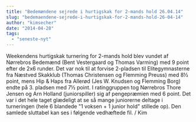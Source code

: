 ```yaml
---
title: "Bedemændene sejrede i hurtigskak for 2-mands hold 26.04.14"
slug: "bedemaendene-sejrede-i-hurtigskak-for-2-mands-hold-26-04-14"
author: "kimsecher"
date: "2014-04-28"
tags: 
  - "seneste-nyt"
---
```


Weekendens hurtigskak turnering for 2-mands hold blev vundet af Nørrebros Bedemænd (Bent Vestergaard og Thomas Varming) med 9 point efter de 2x6 runder. Det var nok til at forvise 2-pladsen til Elitegymnasterne fra Næstved Skakklub (Thomas Christensen og Flemming Preuss) med 8½ point, mens Hip & Haps fra Allerød (Jes W. Knudsen og Flemming Borg) endte på 3. pladsen med 7½ point. I ratinggruppen tog Nørrebros Thore Jensen og Arn Holland (juniorspiller) sig af pengepræmien med 6 point. Det var i det hele taget glædeligt at se så mange juniorerne deltage i turneringen (hele 6 blandede "1 voksen + 1 junior hold" stillede op). Den samlede sluttabel kan ses i følgende vedhæftede fil. / Kim
